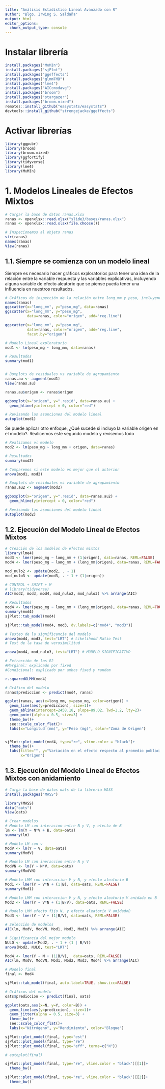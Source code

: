 ```yaml
---
title: "Análisis Estadístico Lineal Avanzado con R"
author: "Blgo. Irwing S. Saldaña"
output: html
editor_options: 
  chunk_output_type: console
---
```


# Instalar librería
```r
install.packages("MuMIn")
install.packages("sjPlot")
install.packages("ggeffects")
install.packages("glmmTMB")
install.packages("lme4")
install.packages("AICcmodavg")
install.packages("broom")
install.packages("stargazer")
install.packages("broom.mixed")
remotes::install_github("easystats/easystats")
devtools::install_github("strengejacke/ggeffects")
```

# Activar librerías
```r
library(ggpubr)
library(broom)
library(broom.mixed)
library(ggfortify)
library(tidyverse)
library(lme4)
library(MuMIn)
```

# **1. Modelos Lineales de Efectos Mixtos**

```r
# Cargar la base de datos ranas.xlsx
ranas <- openxlsx::read.xlsx("slide3/bases/ranas.xlsx")
ranas <- openxlsx::read.xlsx(file.choose())

# Inspecionemos al objeto ranas
str(ranas)
names(ranas)
View(ranas)
```

## **1.1. Siempre se comienza con un modelo lineal**

Siempre es necesario hacer gráficos exploratorios para tener una idea de la relación entre la variable respuesta y las variables explicativas, incluyendo alguna variable de efecto aleatorio que se piense pueda tener una influencia en nuestros resultados.

```r
# Gráficos de inspección de la relación entre long_mm y peso, incluyendo al origen
names(ranas)
ggscatter(x="long_mm", y="peso_mg", data=ranas)
ggscatter(x="long_mm", y="peso_mg", 
          data=ranas, color="origen", add="reg.line")

ggscatter(x="long_mm", y="peso_mg", 
          data=ranas, color="origen", add="reg.line", 
          facet.by="origen")

# Modelo Lineal exploratorio
mod1 <- lm(peso_mg ~ long_mm, data=ranas)

# Resultados
summary(mod1)


# Boxplots de residuales vs variable de agrupamiento
ranas.au <- augment(mod1)
View(ranas.au)

ranas.au$origen <- ranas$origen 

ggboxplot(x="origen", y=".resid", data=ranas.au) +
  geom_hline(yintercept = 0, color="red")

# Revisando las asunciones del modelo lineal
autoplot(mod1)

```

Se puede aplicar otro enfoque, ¿Qué sucede si incluyo la variable origen en el modelo?. Realicemos este segundo modelo y revisemos todo

```r
# Realizamos el modelo
mod2 <- lm(peso_mg ~ long_mm + origen, data=ranas)

# Resultados
summary(mod2)

# Comparemos si este modelo es mejor que el anterior
anova(mod1, mod2)

# Boxplots de residuales vs variable de agrupamiento
ranas.au2 <- augment(mod2)

ggboxplot(x="origen", y=".resid", data=ranas.au2) +
  geom_hline(yintercept = 0, color="red")

# Revisando las asunciones del modelo lineal
autoplot(mod2)

```

## **1.2. Ejecución del Modelo Lineal de Efectos Mixtos**

```r
# Creación de los modelos de efectos mixtos
library(lme4)
mod3 <- lmer(peso_mg ~ long_mm + (1|origen), data=ranas, REML=FALSE)
mod4 <- lmer(peso_mg ~ long_mm + (long_mm|origen), data=ranas, REML=FALSE)

mod_nulo2 <- update(mod2, . ~ 1)
mod_nulo3 <- update(mod3, . ~ 1 + (1|origen))

# CONTROL + SHIFT + M
# library(tidyverse)
AIC(mod2, mod3, mod4, mod_nulo2, mod_nulo3) %>% arrange(AIC)

# Resultados
mod4 <- lmer(peso_mg ~ long_mm + (long_mm|origen), data=ranas, REML=TRUE)
summary(mod4)
sjPlot::tab_model(mod4)

sjPlot::tab_model(mod4, mod3, dv.labels=c("mod4", "mod3"))

# Testeo de la significancia del modelo
anova(mod4, mod3, test="LRT") # Likelihood Ratio Test
# Test de la tasa de verosimilitud

anova(mod4, mod_nulo3, test="LRT") # MODELO SIGNIFICATIVO

# Extracción de los R2
#Marginal: explicado por fixed
#Condicional: explicado por ambos fixed y random

r.squaredGLMM(mod4)

# Gráfico del modelo
ranas$prediccion <- predict(mod4, ranas)

ggplot(ranas, aes(x=long_mm, y=peso_mg, color=origen)) + 
  geom_line(aes(y=prediccion), size=1)+
  geom_abline(intercept=2458.18, slope=89.02, lwd=1.2, lty=2)+
  geom_point(alpha = 0.5, size=3) + 
  theme_bw()+
  see::scale_color_flat()+
  labs(x="Longitud (mm)", y="Peso (mg)", color="Zona de Origen")


sjPlot::plot_model(mod4, type="re", vline.color = "black")+
  theme_bw()+
  labs(title="", y="Variación en el efecto respecto al promedio poblacional",
       x="Origen")
```

## **1.3. Ejecución del Modelo Lineal de Efectos Mixtos con anidamiento**

```r
# Carga la base de datos oats de la libreria MASS
install.packages("MASS")

library(MASS)
data("oats")
View(oats)

# Crear modelos
# Modelo LM con interacion entre N y V, y efecto de B
lm <- lm(Y ~ N*V + B, data=oats)
summary(lm)

# Modelo LM con v
ModV <- lm(Y ~ V, data=oats)
summary(ModV)

# Modelo LM con ineraccion entre N y V
ModVN <- lm(Y ~ N*V, data=oats)
summary(ModVN)

# Modelo LMM con interaccion V y N, y efecto aleatorio B
Mod1 <- lmer(Y ~ V*N + (1|B), data=oats, REML=FALSE)
summary(Mod1)

# Modelo LMM con interaccion V y N, y efecto aleatorio V anidado en B 
Mod2 <- lmer(Y ~ V*N + (1|B/V), data=oats, REML=FALSE)

# Modelo LMM efecto fijo N, y efecto aleatorio V anidadoB
Mod3 <- lmer(Y ~ V + (1|B/V), data=oats, REML=FALSE)

# Selección de modelos
AIC(lm, ModV, ModVN, Mod1, Mod2, Mod3) %>% arrange(AIC)

# Significancia del mejor modelo
NULO <- update(Mod2, . ~ 1 + (1 | B/V))
anova(Mod2, NULO, test="LRT")

Mod4 <- lmer(Y ~ N + (1|B/V),  data=oats, REML=FALSE)
AIC(lm, ModV, ModVN, Mod1, Mod2, Mod3, Mod4) %>% arrange(AIC)

# Modelo final
final <- Mod4

sjPlot::tab_model(final, auto.label=TRUE, show.icc=FALSE)

# Gráficos del modelo
oats$prediccion <- predict(final, oats)

ggplot(oats,aes(x=N, y=Y, color=B)) + 
  geom_line(aes(y=prediccion), size=1)+
  geom_jitter(alpha = 0.5, size=3) + 
  theme_bw()+
  see::scale_color_flat()+
  labs(x="Nitrógeno", y="Rendimiento", color="Bloque")

sjPlot::plot_model(final, type="est")
sjPlot::plot_model(final, type="re")
sjPlot::plot_model(final, type="eff", terms=c("N"))

# autoplot(final)

sjPlot::plot_model(final, type="re", vline.color = "black")[[1]]+
  theme_bw()

sjPlot::plot_model(final, type="re", vline.color = "black")[[2]]+
  theme_bw()

```
